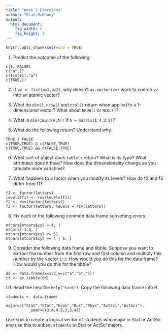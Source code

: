 ```yaml
---
title: "Week 2 Exercises"
author: "Brad McNeney"
output: 
  html_document:
    fig_width: 6
    fig_height: 4
---
```


```r
knitr::opts_chunk$set(echo = TRUE)
```

1. Predict the outcome of the following:
```
c(1, FALSE)
c("a",1)
c(list(1),"a")
c(TRUE,1)
```

2. If `vv <- list(a=1,b=2)`, why doesn't `as.vector(vv)`
work to coerce `vv` into an atomic vector?

3. What do `dim()`, `nrow()` and `ncol()` return when applied to a 1-dimensional vector? What about `NROW()` or `NCOL()`?

4. What is `dim(cbind(A,A))` if `A = matrix(1:4,2,2)`?

5. What do the following return? Understand why. 
```
TRUE | FALSE
c(TRUE,TRUE) & c(FALSE,TRUE)
c(TRUE,TRUE) && c(FALSE,TRUE)
```

6. What sort of object does `table()` return? What is its type? What attributes does it have? How does the dimensionality change as you tabulate more variables?

7. What happens to a factor when you modify its levels?
How do f2 and f3 differ from f1?

```
f1 <- factor(letters)
levels(f1) <- rev(levels(f1))
f2 <- rev(factor(letters))
f3 <- factor(letters, levels = rev(letters))
```

8. Fix each of the following common data frame subsetting errors:
```
mtcars[mtcars$cyl = 4, ]
mtcars[-1:4, ]
mtcars[mtcars$cyl <= 5]
mtcars[mtcars$cyl == 4 | 6, ]
```

9. Consider the following data frame and tibble. Suppose
you want to extract the number from the first row and first column and 
multiply this number by the vector `1:3`. How would
you do this for the data frame? How would you do this
for the tibble?
```
dd <- data.frame(x=1:3,y=c("a","b","c))
tt <- as.tibble(dd)
```

10. Read the help file `help("%in%")`. Copy the following data frame into R.
```
students <- data.frame(
           major=c("Stat","Stat","Econ","Bus","Phys","ActSci","ActSci"),
           year=c(3,4,4,5,3,3,4))
```
Use `%in%` to create a logical vector of students who major in Stat
or ActSci and use this to subset `students` to Stat or ActSci majors.
